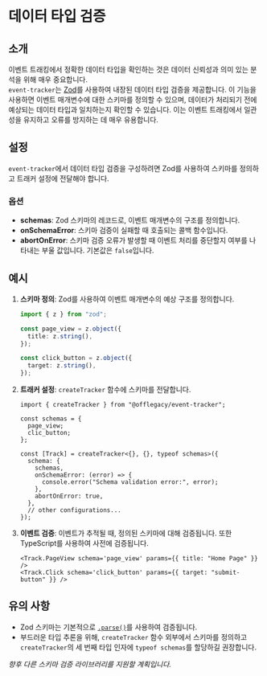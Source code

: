 # 데이터 타입 검증

## 소개

이벤트 트래킹에서 정확한 데이터 타입을 확인하는 것은 데이터 신뢰성과 의미 있는 분석을 위해 매우 중요합니다.  
`event-tracker`는 [Zod](https://zod.dev/)를 사용하여 내장된 데이터 타입 검증을 제공합니다.
이 기능을 사용하면 이벤트 매개변수에 대한 스키마를 정의할 수 있으며, 데이터가 처리되기 전에 예상되는 데이터 타입과 일치하는지 확인할 수 있습니다.
이는 이벤트 트래킹에서 일관성을 유지하고 오류를 방지하는 데 매우 유용합니다.

## 설정

`event-tracker`에서 데이터 타입 검증을 구성하려면 Zod를 사용하여 스키마를 정의하고 트래커 설정에 전달해야 합니다.

### 옵션

- **schemas**: Zod 스키마의 레코드로, 이벤트 매개변수의 구조를 정의합니다.
- **onSchemaError**: 스키마 검증이 실패할 때 호출되는 콜백 함수입니다.
- **abortOnError**: 스키마 검증 오류가 발생할 때 이벤트 처리를 중단할지 여부를 나타내는 부울 값입니다. 기본값은 `false`입니다.

## 예시

1. **스키마 정의**: Zod를 사용하여 이벤트 매개변수의 예상 구조를 정의합니다.

   ```typescript
   import { z } from "zod";

   const page_view = z.object({
     title: z.string(),
   });

   const click_button = z.object({
     target: z.string(),
   });
   ```

2. **트래커 설정**: `createTracker` 함수에 스키마를 전달합니다.

   ```tsx
   import { createTracker } from "@offlegacy/event-tracker";

   const schemas = {
     page_view;
     clic_button;
   };

   const [Track] = createTracker<{}, {}, typeof schemas>({
     schema: {
       schemas,
       onSchemaError: (error) => {
         console.error("Schema validation error:", error);
       },
       abortOnError: true,
     },
     // other configurations...
   });
   ```

3. **이벤트 검증**: 이벤트가 추적될 때, 정의된 스키마에 대해 검증됩니다. 또한 TypeScript를 사용하여 사전에 검증됩니다.
   ```tsx
   <Track.PageView schema='page_view' params={{ title: "Home Page" }} />
   <Track.Click schema='click_button' params={{ target: "submit-button" }} />
   ```

## 유의 사항

- Zod 스키마는 기본적으로 [`.parse()`](https://zod.dev/?id=parse)를 사용하여 검증됩니다.
- 부드러운 타입 추론을 위해, `createTracker` 함수 외부에서 스키마를 정의하고 `createTracker`의 세 번째 타입 인자에 `typeof schemas`를 할당하길 권장합니다.

_향후 다른 스키마 검증 라이브러리를 지원할 계획입니다._
